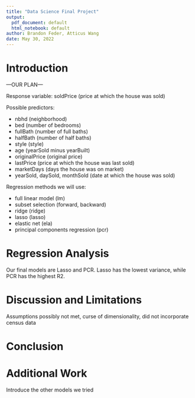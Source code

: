 ```yaml
---
title: "Data Science Final Project"
output:
  pdf_document: default
  html_notebook: default
author: Brandon Feder, Atticus Wang
date: May 30, 2022
---
```


# Introduction

---OUR PLAN---

Response variable: soldPrice (price at which the house was sold)

Possible predictors: 

- nbhd (neighborhood) 
- bed (number of bedrooms) 
- fullBath (number of full baths) 
- halfBath (number of half baths) 
- style (style) 
- age (yearSold minus yearBuilt) 
- originalPrice (original price) 
- lastPrice (price at which the house was last sold) 
- marketDays (days the house was on market) 
- yearSold, daySold, monthSold (date at which the house was sold)

Regression methods we will use: 

- full linear model (lm) 
- subset selection (forward, backward) 
- ridge (ridge) 
- lasso (lasso) 
- elastic net (ela) 
- principal components regression (pcr)

# Regression Analysis

Our final models are Lasso and PCR. Lasso has the lowest variance, while PCR has the highest R2.

# Discussion and Limitations

Assumptions possibly not met, curse of dimensionality, did not incorporate census data

# Conclusion


# Additional Work

Introduce the other models we tried
